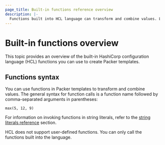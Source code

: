 ```yaml
---
page_title: Built-in functions reference overview
description: |-
  Functions built into HCL language can transform and combine values. Learn about using built-in functions in your Packer templates. 
---
```


# Built-in functions overview

This topic provides an overview of the built-in HashiCorp configuration language (HCL) functions you can use to create Packer templates. 

## Functions syntax

You can use functions in Packer templates to transform and combine values. The general
syntax for function calls is a function name followed by comma-separated
arguments in parentheses:

```hcl
max(5, 12, 9)
```

For information on invoking functions in string literals, refer to the
[string literals reference](/packer/docs/templates/hcl_templates/expressions#string-literals) section.

HCL does not support user-defined functions. You can only call
the functions built into the language. 
